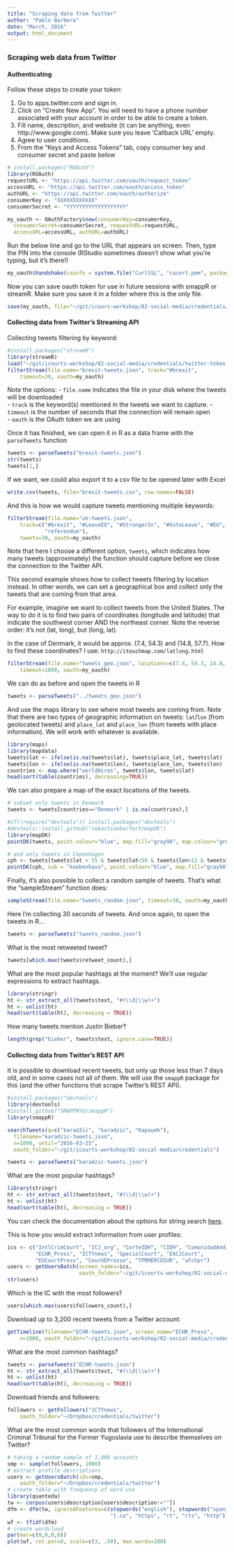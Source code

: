 ```yaml
---
title: "Scraping data from Twitter"
author: "Pablo Barbera"
date: "March, 2016"
output: html_document
---
```


### Scraping web data from Twitter

#### Authenticating

Follow these steps to create your token:

1. Go to apps.twitter.com and sign in.  
2. Click on "Create New App". You will need to have a phone number associated with your account in order to be able to create a token.  
3. Fill name, description, and website (it can be anything, even http://www.google.com). Make sure you leave 'Callback URL' empty.
4. Agree to user conditions.  
5. From the "Keys and Access Tokens" tab, copy consumer key and consumer secret and paste below

```r
# install.packages("ROAuth")
library(ROAuth)
requestURL <- "https://api.twitter.com/oauth/request_token"
accessURL <- "https://api.twitter.com/oauth/access_token"
authURL <- "https://api.twitter.com/oauth/authorize"
consumerKey <- "XXXXXXXXXXXX"
consumerSecret <- "YYYYYYYYYYYYYYYYYYY"

my_oauth <- OAuthFactory$new(consumerKey=consumerKey,
  consumerSecret=consumerSecret, requestURL=requestURL,
  accessURL=accessURL, authURL=authURL)
```

Run the below line and go to the URL that appears on screen. Then, type the PIN into the console (RStudio sometimes doesn't show what you're typing, but it's there!)

```r
my_oauth$handshake(cainfo = system.file("CurlSSL", "cacert.pem", package = "RCurl"))
```

Now you can save oauth token for use in future sessions with smappR or streamR. Make sure you save it in a folder where this is the only file.

```r
save(my_oauth, file="~/git/icours-workshop/02-social-media/credentials/twitter-token.Rdata")
```

#### Collecting data from Twitter's Streaming API

Collecting tweets filtering by keyword:

```r
#install.packages("streamR")
library(streamR)
load("~/git/icourts-workshop/02-social-media/credentials/twitter-token.Rdata")
filterStream(file.name="brexit-tweets.json", track="#brexit", 
    timeout=30, oauth=my_oauth)
```

Note the options:
- `file.name` indicates the file in your disk where the tweets will be downloaded  
- `track` is the keyword(s) mentioned in the tweets we want to capture.
- `timeout` is the number of seconds that the connection will remain open  
- `oauth` is the OAuth token we are using

Once it has finished, we can open it in R as a data frame with the `parseTweets` function
```r
tweets <- parseTweets("brexit-tweets.json")
str(tweets)
tweets[1,]
```

If we want, we could also export it to a csv file to be opened later with Excel
```r
write.csv(tweets, file="brexit-tweets.csv", row.names=FALSE)
```

And this is how we would capture tweets mentioning multiple keywords:
```r
filterStream(file.name="uk-tweets.json", 
	track=c("#brexit", "#LeaveEU", "#StrongerIn", "#VoteLeave", "#EU", "#EURef",
	        "referendum"),
    tweets=30, oauth=my_oauth)
```

Note that here I choose a different option, `tweets`, which indicates how many tweets (approximately) the function should capture before we close the connection to the Twitter API.

This second example shows how to collect tweets filtering by location instead. In other words, we can set a geographical box and collect only the tweets that are coming from that area.

For example, imagine we want to collect tweets from the United States. The way to do it is to find two pairs of coordinates (longitude and latitude) that indicate the southwest corner AND the northeast corner. Note the reverse order: it's not (lat, long), but (long, lat).

In the case of Denmark, it would be approx. (7.4, 54.3) and (14.8, 57.7). How to find these coordinates? I use: `http://itouchmap.com/latlong.html`

```r
filterStream(file.name="tweets_geo.json", locations=c(7.4, 54.3, 14.8, 57.7), 
    timeout=1800, oauth=my_oauth)
```

We can do as before and open the tweets in R
```r
tweets <- parseTweets("../tweets_geo.json")
```

And use the maps library to see where most tweets are coming from. Note that there are two types of geographic information on tweets: `lat`/`lon` (from geolocated tweets) and `place_lat` and `place_lon` (from tweets with place information). We will work with whatever is available.
```r
library(maps)
library(mapdata)
tweets$lat <- ifelse(is.na(tweets$lat), tweets$place_lat, tweets$lat)
tweets$lon <- ifelse(is.na(tweets$lon), tweets$place_lon, tweets$lon)
countries <- map.where("worldHires", tweets$lon, tweets$lat)
head(sort(table(countries), decreasing=TRUE))
```

We can also prepare a map of the exact locations of the tweets.

```r
# subset only tweets in Denmark
tweets <- tweets[countries=="Denmark" | is.na(countries),]

#if(!require("devtools")) install.packages("devtools")
#devtools::install_github("sebastianbarfort/mapDK")
library(mapDK)
pointDK(tweets, point.colour="blue", map.fill="gray98", map.colour="grey20")

# and only tweets in Copenhagen
cph <- tweets[tweets$lat > 55 & tweets$lat<56 & tweets$lon>12 & tweets$lon<12.7,]
pointDK(cph, sub = "koebenhavn", point.colour="blue", map.fill="gray98", map.colour="grey20")


```


Finally, it's also possible to collect a random sample of tweets. That's what the "sampleStream" function does:

```r
sampleStream(file.name="tweets_random.json", timeout=30, oauth=my_oauth)
```

Here I'm collecting 30 seconds of tweets. And once again, to open the tweets in R...
```r
tweets <- parseTweets("tweets_random.json")
```

What is the most retweeted tweet?
```r
tweets[which.max(tweets$retweet_count),]
```

What are the most popular hashtags at the moment? We'll use regular expressions to extract hashtags.
```r
library(stringr)
ht <- str_extract_all(tweets$text, "#(\\d|\\w)+")
ht <- unlist(ht)
head(sort(table(ht), decreasing = TRUE))
```

How many tweets mention Justin Bieber?
```r
length(grep("bieber", tweets$text, ignore.case=TRUE))
```


#### Collecting data from Twitter's REST API

It is possible to download recent tweets, but only up those less than 7 days old, and in some cases not all of them. We will use the `smappR` package for this (and the other functions that scrape Twitter's REST API).

```r
#install.packages("devtools")
library(devtools)
#install_github("SMAPPNYU/smappR")
library(smappR)

searchTweets(q=c("karadžić", "karadzic", "Караџић"), 
  filename="karadzic-tweets.json",
  n=1000, until="2016-03-25", 
  oauth_folder="~/git/icourts-workshop/02-social-media/credentials")

tweets <- parseTweets("karadzic-tweets.json")
```

What are the most popular hashtags?
```r
library(stringr)
ht <- str_extract_all(tweets$text, "#(\\d|\\w)+")
ht <- unlist(ht)
head(sort(table(ht), decreasing = TRUE))
```

You can check the documentation about the options for string search [here](https://dev.twitter.com/rest/public/search).

This is how you would extract information from user profiles:

```r
ics <- c("IntlCrimCourt", "ICJ_org", "CorteIDH", "CIDH", "ComunidadAndina", 
         "ECHR_Press", "ICTYnews", "SpecialCourt", "EACJCourt", 
         "EUCourtPress", "CourUEPresse", "TPRMERCOSUR", "afchpr")
users <- getUsersBatch(screen_names=ics,
                       oauth_folder="~/git/icourts-workshop/02-social-media/credentials")
str(users)
```

Which is the IC with the most followers?
```r
users[which.max(users$followers_count),]
```

Download up to 3,200 recent tweets from a Twitter account:
```r
getTimeline(filename="ECHR-tweets.json", screen_name="ECHR_Press", 
    n=1000, oauth_folder="~/git/icourts-workshop/02-social-media/credentials")
```

What are the most common hashtags?
```r
tweets <- parseTweets("ECHR-tweets.json")
ht <- str_extract_all(tweets$text, "#(\\d|\\w)+")
ht <- unlist(ht)
head(sort(table(ht), decreasing = TRUE))
```

Download friends and followers:
```r
followers <- getFollowers("ICTYnews", 
    oauth_folder="~/Dropbox/credentials/twitter")
```

What are the most common words that followers of the International Criminal Tribunal for the Former Yugoslavia use to describe themselves on Twitter?
```r
# taking a random sample of 1,000 accounts
smp <- sample(followers, 1000) 
# extract profile descriptions
users <- getUsersBatch(ids=smp,
    oauth_folder="~/Dropbox/credentials/twitter")
# create table with frequency of word use
library(quanteda)
tw <- corpus(users$description[users$description!=""])
dfm <- dfm(tw, ignoredFeatures=c(stopwords("english"), stopwords("spanish"),
                                 "t.co", "https", "rt", "rts", "http"))
wf <- tfidf(dfm)
# create wordcloud
par(mar=c(0,0,0,0))
plot(wf, rot.per=0, scale=c(3, .50), max.words=100)

```



